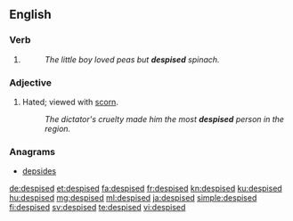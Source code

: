 ==English==

===Verb===
{{head|en|verb form}}

# {{en-past of|despise}}
#: ''The little boy loved peas but '''despised''' spinach.''

===Adjective===
{{en-adj}}
# Hated; viewed with [[scorn]].
#: ''The dictator's cruelty made him the most '''despised''' person in the region.''

===Anagrams===
* [[depsides#English|depsides]]

[[de:despised]]
[[et:despised]]
[[fa:despised]]
[[fr:despised]]
[[kn:despised]]
[[ku:despised]]
[[hu:despised]]
[[mg:despised]]
[[ml:despised]]
[[ja:despised]]
[[simple:despised]]
[[fi:despised]]
[[sv:despised]]
[[te:despised]]
[[vi:despised]]